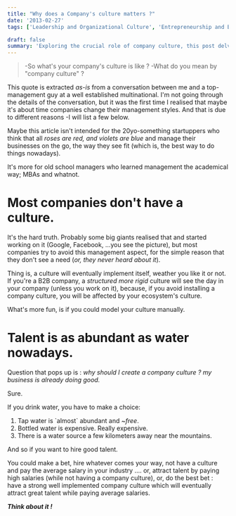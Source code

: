 ```yaml
---
title: "Why does a Company's culture matters ?"
date: '2013-02-27'
tags: ['Leadership and Organizational Culture', 'Entrepreneurship and Business Strategy']

draft: false
summary: 'Exploring the crucial role of company culture, this post delves into why many businesses lack it and how establishing a strong culture can attract talent without high salaries. It challenges old-school managerial approaches and emphasizes the importance of culture in the modern business landscape.'
---
```


> \-So what's your company's culture is like ? -What do you mean by "company culture" ?

This quote is extracted _as-is_ from a conversation between me and a top-management guy at a well established multinational. I'm not going through the details of the conversation, but it was the first time I realised that maybe it's about time companies change their management styles. And that is due to different reasons -I will list a few below.

Maybe this article isn't intended for the 20yo-something startuppers who think that all _roses are red, and violets are blue_ and manage their businesses on the go, the way they see fit (which is, the best way to do things nowadays).

It's more for old school managers who learned management the academical way; MBAs and whatnot.

# Most companies don't have a culture.

It's the hard truth. Probably some big giants realised that and started working on it (Google, Facebook, ...you see the picture), but most companies try to avoid this management aspect, for the simple reason that they don't see a need (_or, they never heard about it_).

Thing is, a culture will eventually implement itself, weather you like it or not. If you're a B2B company, a *structured more rigid* culture will see the day in your company (unless you work on it), because, if you avoid installing a company culture, you will be affected by your ecosystem's culture.

What's more fun, is if you could model your culture manually.

# Talent is as abundant as water nowadays.

Question that pops up is : _why should I create a company culture ? my business is already doing good._

Sure.

If you drink water, you have to make a choice:

1. Tap water is \`almost\` abundant and ~_free_.
2. Bottled water is expensive. Really expensive.
3. There is a water source a few kilometers away near the mountains.

And so if you want to hire good talent.

You could make a bet, hire whatever comes your way, not have a culture and pay the average salary in your industry .... or, attract talent by paying high salaries (while not having a company culture), or, do the best bet : have a strong well implemented company culture which will eventually attract great talent while paying average salaries.

**_Think about it !_**
